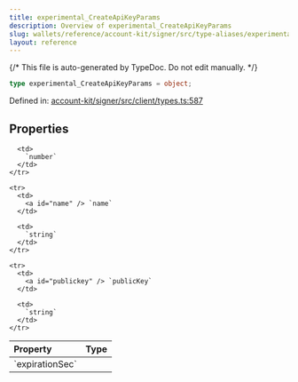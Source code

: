```yaml
---
title: experimental_CreateApiKeyParams
description: Overview of experimental_CreateApiKeyParams
slug: wallets/reference/account-kit/signer/src/type-aliases/experimental_CreateApiKeyParams
layout: reference
---
```


{/* This file is auto-generated by TypeDoc. Do not edit manually. */}

```ts
type experimental_CreateApiKeyParams = object;
```

Defined in: [account-kit/signer/src/client/types.ts:587](https://github.com/alchemyplatform/aa-sdk/blob/9f926c402d1661309abbf8eae8431e52e8c5e53f/account-kit/signer/src/client/types.ts#L587)

## Properties

<table>
  <thead>
    <tr>
      <th align="left">Property</th>
      <th align="left">Type</th>
    </tr>
  </thead>

  <tbody>
    <tr>
      <td>
        <a id="expirationsec" /> `expirationSec`
      </td>

      <td>
        `number`
      </td>
    </tr>

    <tr>
      <td>
        <a id="name" /> `name`
      </td>

      <td>
        `string`
      </td>
    </tr>

    <tr>
      <td>
        <a id="publickey" /> `publicKey`
      </td>

      <td>
        `string`
      </td>
    </tr>

  </tbody>
</table>
